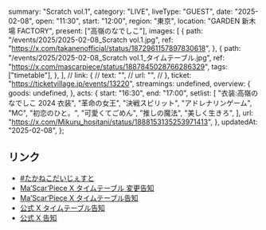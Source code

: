   summary: "Scratch vol.1",
  category: "LIVE",
  liveType: "GUEST",
  date: "2025-02-08",
  open: "11:30",
  start: "12:00",
  region: "東京",
  location: "GARDEN 新木場 FACTORY",
  present: ["高嶺のなでしこ"],
  images: [
    {
      path: "/events/2025/2025-02-08_Scratch vol.1.jpg",
      ref: "https://x.com/takanenofficial/status/1872961157897830618",
    },
    {
      path: "/events/2025/2025-02-08_Scratch vol.1_タイムテーブル.jpg",
      ref: "https://x.com/mascarpiece/status/1887845028766286329",
      tags: ["timetable"],
    },
  ],
  // link: {
  //   text: "",
  //   url: "",
  // },
  ticket: "https://ticketvillage.jp/events/13220",
  streamings: undefined,
  overview: {
    goods: undefined,
  },
  acts: {
    start: "16:30",
    end: "17:00",
    setlist: [
      "衣装:高嶺のなでしこ 2024 衣装",
      "革命の女王",
      "決戦スピリット",
      "アドレナリンゲーム",
      "MC",
      "初恋のひと。",
      "可愛くてごめん",
      "推しの魔法",
      "美しく生きろ",
    ],
    url: "https://x.com/Mikuru_hositani/status/1888153135253971413",
  },
  updatedAt: "2025-02-08",
};

## リンク

- [#たかねこだいじぇすと](https://x.com/takanenofficial/status/1888174266971275591)
- [Ma’Scar’Piece X タイムテーブル 変更告知](https://x.com/mascarpiece/status/1887845028766286329)
- [Ma’Scar’Piece X タイムテーブル告知](https://x.com/mascarpiece/status/1885568813267378458)
- [公式 X タイムテーブル告知](https://x.com/takanenofficial/status/1885570041300869466)
- [公式 X 告知](https://x.com/takanenofficial/status/1872961157897830618)
